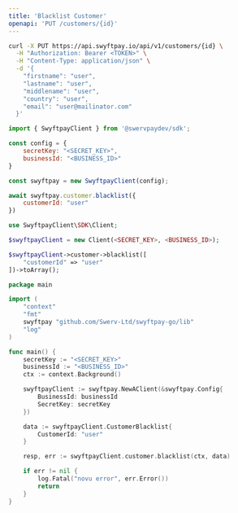 ```yaml
---
title: 'Blacklist Customer'
openapi: 'PUT /customers/{id}'
---
```


<RequestExample>

```bash cURL
curl -X PUT https://api.swyftpay.io/api/v1/customers/{id} \
  -H "Authorization: Bearer <TOKEN>" \
  -H "Content-Type: application/json" \
  -d '{
    "firstname": "user",
    "lastname": "user",
    "middlename": "user",
    "country": "user",
    "email": "user@mailinator.com"
  }'
```

```javascript Node.js
import { SwyftpayClient } from '@swervpaydev/sdk';

const config = {
    secretKey: "<SECRET_KEY>",
    businessId: "<BUSINESS_ID>"
}

const swyftpay = new SwyftpayClient(config);

await swyftpay.customer.blacklist({
    customerId: "user"
})
```

```php PHP
use SwyftpayClient\SDK\Client;

$swyftpayClient = new Client(<SECRET_KEY>, <BUSINESS_ID>);

$swyftpayClient->customer->blacklist([
    "customerId" => "user"
])->toArray();
```


```go Go
package main

import (
	"context"
	"fmt"
	swyftpay "github.com/Swerv-Ltd/swyftpay-go/lib"
	"log"
)

func main() {
	secretKey := "<SECRET_KEY>"
    businessId := "<BUSINESS_ID>"
	ctx := context.Background()

	swyftpayClient := swyftpay.NewAClient(&swyftpay.Config{
        BusinessId: businessId
        SecretKey: secretKey
    })

    data := swyftpayClient.CustomerBlacklist{
        CustomerId: "user"
    }

	resp, err := swyftpayClient.customer.blacklist(ctx, data)

	if err != nil {
		log.Fatal("novu error", err.Error())
		return
	}
}
```

</RequestExample>


